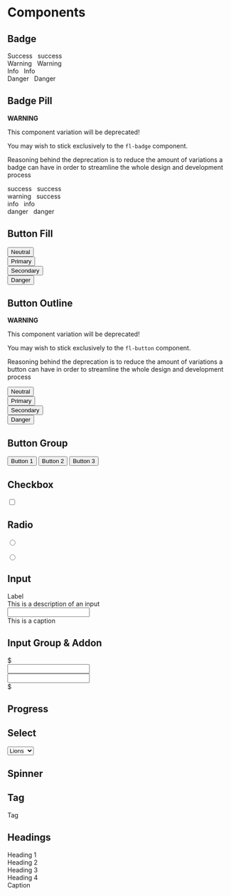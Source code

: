 
<Meta title="Flame-CSS|Components" />

# Components

## Badge

<Preview>
  <Story name="Badge">
    <div style={{ display: 'flex', flexDirection: 'column' }}>
      <div className="fl-mb-2">
        <span className="fl-badge fl-badge-success">Success</span>
        &nbsp;
        <span className="fl-badge fl-badge-small fl-badge-success">success</span>
      </div>
      <div className="fl-mb-2">
        <span className="fl-badge fl-badge-warning">Warning</span>
        &nbsp;
        <span className="fl-badge fl-badge-small fl-badge-warning">Warning</span>
      </div>
      <div className="fl-mb-2">
        <span className="fl-badge fl-badge-info">Info</span>
        &nbsp;
        <span className="fl-badge fl-badge-small fl-badge-info">Info</span>
      </div>
      <div className="fl-mb-2">
        <span className="fl-badge fl-badge-danger">Danger</span>
        &nbsp;
        <span className="fl-badge fl-badge-small fl-badge-danger">Danger</span>
      </div>
    </div>
  </Story>
</Preview>

## Badge Pill

**WARNING**

This component variation will be deprecated!

You may wish to stick exclusively to the `fl-badge` component.

Reasoning behind the deprecation is to reduce the amount of variations a badge can have
in order to streamline the whole design and development process

<Preview>
  <Story name="Badge (pill variant)">
    <div style={{ display: 'flex', flexDirection: 'column' }}>
      <div className="fl-mb-2">
        <span className="fl-badge fl-badge-pill fl-badge-success">success</span>
        &nbsp;
        <span className="fl-badge fl-badge-small fl-badge-pill fl-badge-success">success</span>
      </div>
      <div className="fl-mb-2">
        <span className="fl-badge fl-badge-pill fl-badge-warning">warning</span>
        &nbsp;
        <span className="fl-badge fl-badge-small fl-badge-pill fl-badge-success">success</span>
      </div>
      <div className="fl-mb-2">
        <span className="fl-badge fl-badge-pill fl-badge-info">info</span>
        &nbsp;
        <span className="fl-badge fl-badge-small fl-badge-pill fl-badge-info">info</span>
      </div>
      <div className="fl-mb-2">
        <span className="fl-badge fl-badge-pill fl-badge-danger">danger</span>
        &nbsp;
        <span className="fl-badge fl-badge-small fl-badge-pill fl-badge-danger">danger</span>
      </div>
    </div>
  </Story>
</Preview>

## Button Fill

<Preview>
  <Story name="Button">
    <div style={{ display: 'flex', flexDirection: 'column' }}>
      <div className="fl-mb-2">
        <button className="fl-button fl-button-neutral">Neutral</button>
      </div>
      <div className="fl-mb-2">
        <button className="fl-button fl-button-primary">Primary</button>
      </div>
      <div className="fl-mb-2">
        <button className="fl-button fl-button-secondary">Secondary</button>
      </div>
      <div className="fl-mb-2">
        <button className="fl-button fl-button-danger">Danger</button>
      </div>
    </div>
  </Story>
</Preview>

## Button Outline

**WARNING**

This component variation will be deprecated!

You may wish to stick exclusively to the `fl-button` component.

Reasoning behind the deprecation is to reduce the amount of variations a button can have
in order to streamline the whole design and development process

<Preview>
  <Story name="Buttons (outline variant)">
    <div style={{ display: 'flex', flexDirection: 'column' }}>
      <div className="fl-mb-2">
        <button className="fl-button fl-button-neutral">Neutral</button>
      </div>
      <div className="fl-mb-2">
        <button className="fl-button fl-button-outline-primary">Primary</button>
      </div>
      <div className="fl-mb-2">
        <button className="fl-button fl-button-outline-secondary">Secondary</button>
      </div>
      <div className="fl-mb-2">
        <button className="fl-button fl-button-outline-danger">Danger</button>
      </div>
    </div>
  </Story>
</Preview>

## Button Group

<Preview>
  <Story name="Button group">
    <div style={{ display: 'flex', flexDirection: 'column' }}>
      <div class="fl-button-group">
        <button className="fl-button fl-button-neutral">Button 1</button>
        <button className="fl-button fl-button-neutral">Button 2</button>
        <button className="fl-button fl-button-neutral">Button 3</button>
      </div>
    </div>
  </Story>
</Preview>

## Checkbox

<Preview>
  <Story name="Checkbox">
    <div style={{ display: 'flex', flexDirection: 'column' }}>
      <div class="fl-checkbox-wrapper">
        <input type="checkbox" class="fl-checkbox-input" />
        <div class="fl-checkbox-checkmark" />
      </div>
    </div>
  </Story>
</Preview>

## Radio

<Preview>
  <Story name="Radio">
    <div style={{ display: 'flex', flexDirection: 'column' }}>
      <div class="fl-radio-wrapper">
        <input type="radio" name="radio-example" class="fl-radio-input" />
        <div class="fl-radio-checkmark" />
      </div>
      <br />
      <div class="fl-radio-wrapper">
        <input type="radio" name="radio-example" class="fl-radio-input" />
        <div class="fl-radio-checkmark" />
      </div>
    </div>
  </Story>
</Preview>

## Input

<Preview>
  <Story name="Input">
    <div>
      <label className="fl-input-label">Label</label>
      <div className="fl-input-description">This is a description of an input</div>
      <input type="text" class="fl-input" />
      <div class="fl-input-caption">This is a caption</div>
    </div>
  </Story>
</Preview>

## Input Group & Addon

<Preview>
  <Story name="Input group & addon">
    <div>
      <div className="fl-mb-2">
        <div class="fl-input-group">
          <div class="fl-input-group-addon">$</div>
          <input type="text" class="fl-input" />
        </div>
      </div>
      <div>
        <div class="fl-input-group">
          <input type="text" class="fl-input" />
          <div class="fl-input-group-addon">$</div>
        </div>
      </div>
    </div>
  </Story>
</Preview>

## Progress

<Preview>
  <Story name="Progress">
    <div className="fl-progress-bar-wrapper">
      <div className="fl-progress-bar fl-progress-bar-determinate" style={{ width: '30%' }} />
    </div>
  </Story>
</Preview>

## Select

<Preview>
  <Story name="Select">
    <select className="fl-select">
      <option>Lions</option>
      <option>Tigers</option>
      <option>Bears</option>
    </select>
  </Story>
</Preview>

## Spinner

<Preview>
  <Story name="Spinner">
    <span className="fl-spinner" />
  </Story>
</Preview>

## Tag

<Preview>
  <Story name="Tag">
    <div className="fl-tag">Tag</div>
  </Story>
</Preview>

## Headings

<Preview>
  <Story name="Headings">
    <div>
      <div className="fl-h1">Heading 1</div>
      <div className="fl-h2">Heading 2</div>
      <div className="fl-h3">Heading 3</div>
      <div className="fl-h4">Heading 4</div>
      <div className="fl-caption">Caption</div>
    </div>
  </Story>
</Preview>
